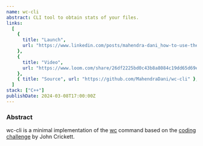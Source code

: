 ```yaml
---
name: wc-cli
abstract: CLI tool to obtain stats of your files.
links:
  [
    {
      title: "Launch",
      url: "https://www.linkedin.com/posts/mahendra-dani_how-to-use-the-wc-command-line-activity-7171802568510062592-Hodi?utm_source=share&utm_medium=member_android",
    },
    {
      title: "Video",
      url: "https://www.loom.com/share/26df2225bd0c43b8a8084c19dd65d69e?sid=35dba2dc-32ff-43d8-b2c1-0fe8012d922d",
    },
    { title: "Source", url: "https://github.com/MahendraDani/wc-cli" },
  ]
stack: ["C++"]
publishDate: 2024-03-08T17:00:00Z
---
```


### Abstract

wc-cli is a minimal implementation of the [wc](https://man7.org/linux/man-pages/man1/wc.1.html) command based on the [coding challenge](https://codingchallenges.fyi/challenges/challenge-wc) by John Crickett.

